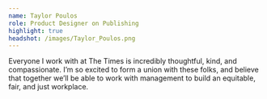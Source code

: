 ```yaml
---
name: Taylor Poulos
role: Product Designer on Publishing
highlight: true
headshot: /images/Taylor_Poulos.png
---
```

Everyone I work with at The Times is incredibly thoughtful, kind, and compassionate. I’m so excited to form a union with these folks, and believe that together we’ll be able to work with management to build an equitable, fair, and just workplace.
